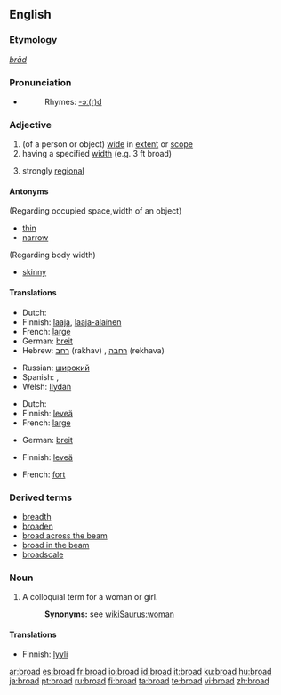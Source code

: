 {{wikipedia|dab=broad}}
==English==

===Etymology===
{{OE.}} ''[[brād]]''

===Pronunciation===
*{{audio|en-us-broad.ogg|Audio (US)}}
*:Rhymes: [[Rhymes:English:-ɔː(r)d|-ɔː(r)d]]

===Adjective===
{{en-adj|er}}

# (of a person or object) [[wide]] in [[extent]] or [[scope]]
# having a specified [[width]] (e.g. 3 ft broad)
# {{context|of an accent}} strongly [[regional]]

====Antonyms====
(Regarding occupied space,width of an object)
*[[thin]]
*[[narrow]]
(Regarding body width)
*[[skinny]]

====Translations====
{{trans-top|wide in extent or scope}}
*Dutch: {{t+|nl|breed}}
*Finnish: [[laaja]], [[laaja-alainen]]
*French: [[large]]
*German: [[breit]]
*Hebrew: [[רחב]] (rakhav) {{m}}, [[רחבה]] (rekhava) {{f}}
{{trans-mid}}
*Russian: [[широкий]]
*Spanish: {{t+|es|ancho|m}}, {{t|es|ancha|f}}
*Welsh: [[llydan]]
{{trans-bottom}}

{{trans-top|having a specified width}}
*Dutch: {{t+|nl|breed}}
*Finnish: [[leveä]]
*French: [[large]]
{{trans-mid}}
*German: [[breit]]
{{trans-bottom}}

{{trans-top|strongly regional}}
*Finnish: [[leveä]]
{{trans-mid}}
*French: [[fort]]
{{trans-bottom}}

===Derived terms===
*[[breadth]]
*[[broaden]]
*[[broad across the beam]]
*[[broad in the beam]]
*[[broadscale]]

===Noun===
{{en-noun}}

# A colloquial term for a woman or girl.
#:'''Synonyms:''' see [[wikiSaurus:woman]]

====Translations====
{{trans-top|colloquial term for a woman or girl}}
*Finnish: [[lyyli]]
{{trans-mid}}
{{trans-bottom}}

[[ar:broad]]
[[es:broad]]
[[fr:broad]]
[[io:broad]]
[[id:broad]]
[[it:broad]]
[[ku:broad]]
[[hu:broad]]
[[ja:broad]]
[[pt:broad]]
[[ru:broad]]
[[fi:broad]]
[[ta:broad]]
[[te:broad]]
[[vi:broad]]
[[zh:broad]]